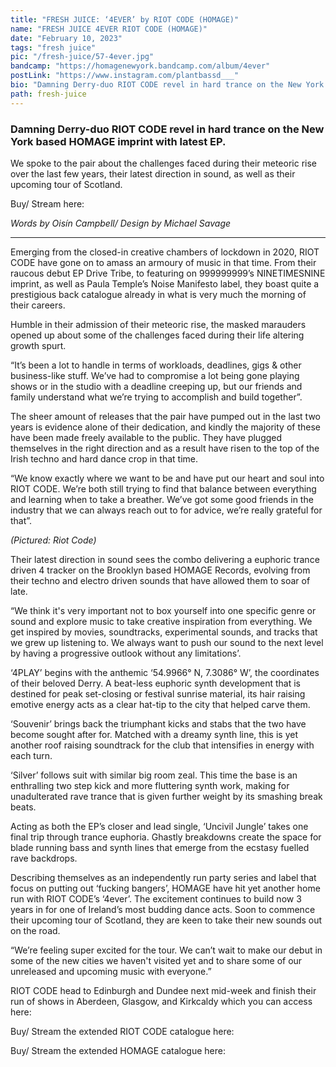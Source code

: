 ---
title: "FRESH JUICE: ‘4EVER’ by RIOT CODE (HOMAGE)"
name: "FRESH JUICE 4EVER RIOT CODE (HOMAGE)"
date: "February 10, 2023"
tags: "fresh juice"
pic: "/fresh-juice/57-4ever.jpg"
bandcamp: "https://homagenewyork.bandcamp.com/album/4ever"
postLink: "https://www.instagram.com/plantbassd___"
bio: "Damning Derry-duo RIOT CODE revel in hard trance on the New York based HOMAGE imprint with latest EP. "
path: fresh-juice
---

### Damning Derry-duo RIOT CODE revel in hard trance on the New York based HOMAGE imprint with latest EP.

We spoke to the pair about the challenges faced during their meteoric rise over the last few years, their latest direction in sound, as well as their upcoming tour of Scotland.

Buy/ Stream here: <HoverLink url="homagenewyork.bandcamp.com/album/4ever" name="4EVER | RIOT CODE | HOMAGE" inline external />

<Picture src="/fresh-juice/57-art.jpg" alt="4ever album art" size={1200} />
<p className="smallText">
  <i>Words by Oisín Campbell/ Design by Michael Savage</i>
</p>

<hr />

Emerging from the closed-in creative chambers of lockdown in 2020, RIOT CODE have gone on to amass an armoury of music in that time. From their raucous debut EP Drive Tribe, to featuring on 999999999’s NINETIMESNINE imprint, as well as Paula Temple’s Noise Manifesto label, they boast quite a prestigious back catalogue already in what is very much the morning of their careers.

Humble in their admission of their meteoric rise, the masked marauders opened up about some of the challenges faced during their life altering growth spurt.

“It’s been a lot to handle in terms of workloads, deadlines, gigs & other business-like stuff. We’ve had to compromise a lot being gone playing shows or in the studio with a deadline creeping up, but our friends and family understand what we’re trying to accomplish and build together”.

The sheer amount of releases that the pair have pumped out in the last two years is evidence alone of their dedication, and kindly the majority of these have been made freely available to the public. They have plugged themselves in the right direction and as a result have risen to the top of the Irish techno and hard dance crop in that time.

“We know exactly where we want to be and have put our heart and soul into RIOT CODE. We’re both still trying to find that balance between everything and learning when to take a breather. We’ve got some good friends in the industry that we can always reach out to for advice, we’re really grateful for that”.

<Picture src="/fresh-juice/57-cover.jpg" alt="Riot Code duo cover pic" size={1200} />
<i className="smallText">(Pictured: Riot Code)</i>

Their latest direction in sound sees the combo delivering a euphoric trance driven 4 tracker on the Brooklyn based HOMAGE Records, evolving from their techno and electro driven sounds that have allowed them to soar of late.

“We think it's very important not to box yourself into one specific genre or sound and explore music to take creative inspiration from everything. We get inspired by movies, soundtracks, experimental sounds, and tracks that we grew up listening to. We always want to push our sound to the next level by having a progressive outlook without any limitations’.

‘4PLAY’ begins with the anthemic ‘54.9966° N, 7.3086° W’, the coordinates of their beloved Derry. A beat-less euphoric synth development that is destined for peak set-closing or festival sunrise material, its hair raising emotive energy acts as a clear hat-tip to the city that helped carve them.

<Picture src="/fresh-juice/57-riot.jpg" alt="Riot Code edited pic" size={1200} />

‘Souvenir’ brings back the triumphant kicks and stabs that the two have become sought after for. Matched with a dreamy synth line, this is yet another roof raising soundtrack for the club that intensifies in energy with each turn.

‘Silver’ follows suit with similar big room zeal. This time the base is an enthralling two step kick and more fluttering synth work, making for unadulterated rave trance that is given further weight by its smashing break beats.

Acting as both the EP’s closer and lead single, ‘Uncivil Jungle’ takes one final trip through trance euphoria. Ghastly breakdowns create the space for blade running bass and synth lines that emerge from the ecstasy fuelled rave backdrops.

Describing themselves as an independently run party series and label that focus on putting out ‘fucking bangers’, HOMAGE have hit yet another home run with RIOT CODE’s ‘4ever’.
The excitement continues to build now 3 years in for one of Ireland’s most budding dance acts. Soon to commence their upcoming tour of Scotland, they are keen to take their new sounds out on the road.

“We’re feeling super excited for the tour. We can’t wait to make our debut in some of the new cities we haven't visited yet and to share some of our unreleased and upcoming music with everyone.”

RIOT CODE head to Edinburgh and Dundee next mid-week and finish their run of shows in Aberdeen, Glasgow, and Kirkcaldy which you can access here: <HoverLink url="ra.co/dj/riotcode/tour-dates" name="Tour Dates & Tickets - RIOT CODE" inline external />

Buy/ Stream the extended RIOT CODE catalogue here: <HoverLink url="riotcode.bandcamp.com/" name="Riot Code" inline external />

Buy/ Stream the extended HOMAGE catalogue here: <HoverLink url="homagenewyork.bandcamp.com/" name="HOMAGE" inline external />
